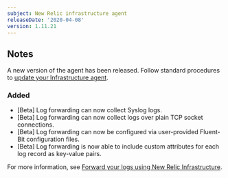 ```yaml
---
subject: New Relic infrastructure agent
releaseDate: '2020-04-08'
version: 1.11.21
---
```


## Notes

A new version of the agent has been released. Follow standard procedures to [update your Infrastructure agent](/docs/infrastructure/new-relic-infrastructure/installation/update-infrastructure-agent).

### Added

* \[Beta] Log forwarding can now collect Syslog logs.
* \[Beta] Log forwarding can now collect logs over plain TCP socket connections.
* \[Beta] Log forwarding can now be configured via user-provided Fluent-Bit configuration files.
* \[Beta] Log forwarding is now able to include custom attributes for each log record as key-value pairs.

For more information, see [Forward your logs using New Relic Infrastructure](https://docs.newrelic.com/docs/logs/enable-new-relic-logs/1-enable-logs/forward-your-logs-using-new-relic-infrastructure).
